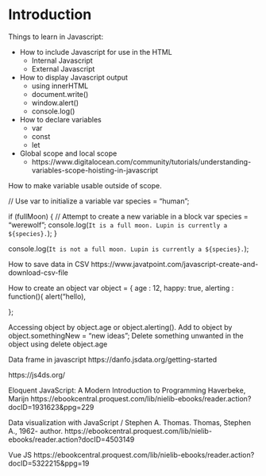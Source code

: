 # Introduction 

Things to learn in Javascript: 

- How to include Javascript for use in the HTML
  - Internal Javascript
  - External Javascript
  
- How to display Javascript output
  - using innerHTML
  - document.write()
  - window.alert()
  - console.log()
  
- How to declare variables
  - var
  - const
  - let

- Global scope and local scope
  - https://www.digitalocean.com/community/tutorials/understanding-variables-scope-hoisting-in-javascript

How to make variable usable outside of scope.

// Use var to initialize a variable
var species = "human";

if (fullMoon) {
  // Attempt to create a new variable in a block
  var species = "werewolf";
  console.log(`It is a full moon. Lupin is currently a ${species}.`);
}

console.log(`It is not a full moon. Lupin is currently a ${species}.`);

How to save data in CSV
https://www.javatpoint.com/javascript-create-and-download-csv-file


How to create an object
var object = { 
  age : 12,
  happy: true, 
  alerting : function(){
  alert("hello), 
  
}; 

Accessing object by object.age or object.alerting().
Add to object by object.somethingNew = "new ideas";
Delete something unwanted in the object using delete object.age


Data frame in javascript
https://danfo.jsdata.org/getting-started

https://js4ds.org/ 

Eloquent JavaScript: A Modern Introduction to Programming
Haverbeke, Marijn
https://ebookcentral.proquest.com/lib/nielib-ebooks/reader.action?docID=1931623&ppg=229 

Data visualization with JavaScript / Stephen A. Thomas.
Thomas, Stephen A., 1962- author.
https://ebookcentral.proquest.com/lib/nielib-ebooks/reader.action?docID=4503149

Vue JS
https://ebookcentral.proquest.com/lib/nielib-ebooks/reader.action?docID=5322215&ppg=19
